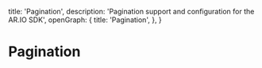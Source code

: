 
  title: 'Pagination',
  description: 'Pagination support and configuration for the AR.IO SDK',
  openGraph: {
    title: 'Pagination',
  },
}

<HeroPattern />

# Pagination
